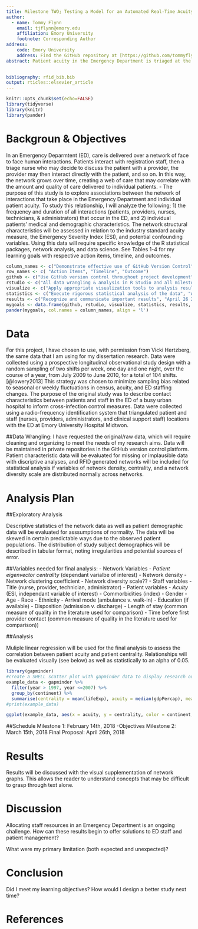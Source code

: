 ```yaml
---
title: Milestone TWO; Testing a Model for an Automated Real-Time Acuity Monitoring System in the Emergency Department
author:  
  - name: Tommy Flynn
    email: tjflynn@emory.edu
    affiliation: Emory University
    footnote: Corresponding Author
address:
    code: Emory University
    address: Find the GitHub repository at [https://github.com/tommyflynn/Project-Milestone-1.git](https://github.com/tommyflynn/Project-Milestone-1.git)
abstract: Patient acuity in the Emergency Department is triaged at the beginning of the care process using the Emergency Severity Index (ESI). Although the ESI is widely used and accepted as the most valid predictor of ED resource consumption in US hospital EDs, its predictive power has limitations that can negatively impact patient flow and safety. An objective measurement of individual resource consumption, taken in the context of all ED care, would allow nurses and administrators to make better decisions with staffing and assignemnts. The question remains, can patient acuity be continuously measured with an objective scale based? I hypothesize that patient acuity in the context of direct interactions. The purpose of this project is to determine if patient acuity in the ED is correlated to patient eigenvector centrality in the network of all face to face ED interactions. A strong correlation between network position and acuity is expected, and a change in network position will likely represent a change in patient condition, something the ESI is not capable of. 
  

bibliography: rfid_bib.bib
output: rticles::elsevier_article
---
```

```r
knitr::opts_chunk$set(echo=FALSE)
library(tidyverse)
library(knitr)
library(pander)

```


Backgroun & Objectives
======================

In an Emergency Deparmtent (ED), care is delivered over a network of face to face human interactions. Patients interact with registration staff, then a triage nurse who may decide to discuss the patient with a provider, the provider may then interact directly with the patient, and so on. In this way, the network grows over time, creating a web of care that may correlate with the amount and quality of care delivered to individual patients. 
- The purpose of this study is to explore associations between the network of interactions that take place in the Emergency Department and individual patient acuity. To study this relationship, I will analyze the following; 1) the frequency and duration of all interactions (patients, providers, nurses, technicians, & administrators) that occur in the ED, and 2) individual patients' medical and demographic characteristics. The network structural characteristics will be assessed in relation to the industry standard acuity measure, the Emergency Severity Index (ESI), and potential confounding variables. Using this data will require specific knowledge of the R statistical packages, network analysis, and data science. See Tables 1-4 for my learning goals with respective action items, timeline, and outcomes. 

```r
column_names <- c("Demonstrate effective use of GitHub Version Control", "Demonstrate working knowledge of R Studio & R Markdown", "Create useful visualizations of data", "Apply appropriate statistical methods", "Interpret and communicate results")
row_names <- c( "Action Items", "Timeline", "Outcome")
github <- c("Use GitHub version control throughout project development", "Ongoing", "Complete record of data management & analysis")
rstudio <- c("All data wrangling & analysis in R Studio and all milestones completed in R Markdown", "Ongoing", "Final Project, Presentation, and Website Completed in R Markdown")
visualize <- c("Apply appropriate visualization tools to analysis results", "April 26 2018", "Appropriate Tables and Graphs in final presentation and manuscript")
statistics <- c("Execute rigorous statistical analysis of the data", "Apeil 26 2018", "Statistical tests are appropriate to the data and research purpose and error is adequately minimized")
results <- c("Recognize and communicate important results", "April 26 2018", "Results discussed in the final project speak to the research question and bridge a gap in the literature")
mygoals <- data.frame(github, rstudio, visualize, statistics, results, row.names = row_names)
pander(mygoals, col.names = column_names, align = 'l')
```

Data
====
For this project, I have chosen to use, with permission from Vicki Hertzberg, the same data that I am using for my dissertation research. Data were collected using a prospective longitudinal observational study design with a random sampling of two shifts per week, one day and one night, over the course of a year, from July 2009 to June 2010, for a total of 104 shifts.[@lowery2013] This strategy was chosen to minimize sampling bias related to seasonal or weekly fluctuations in census, acuity, and ED staffing changes. The purpose of the original study was to describe contact characteristics between patients and staff in the ED of a busy urban hospital to inform cross-infection control measures. Data were collected using a radio-frequency identification system that triangulated patient and staff (nurses, providers, administrators, and clinical support staff) locations with the ED at Emory University Hospital Midtwon. 

##Data Wrangling:
I have requested the original/raw data, which will require cleaning and organizing to meet the needs of my research aims. Data will be maintained in private repositories in the GitHub version control platform. Patient characteristic data will be evaluated for missing or implausible data with discriptive analyses, and RFID generated networks will be included for statistical analysis if variables of network density, centrality, and a network diversity scale are distributed normally across networks. 

Analysis Plan
=============

##Exploratory Analysis

Descriptive statistics of the network data as well as patient demographic data will be evaluated for asssumptions of normality. The data will be skewed in certain predictable ways due to the observed patient populations. The distribution of study subject demographics will be described in tabular format, noting irregularities and potential sources of error.

##Variables needed for final analysis:
- Network Variables
  - *Patient eigenvector centrality* (dependant varialbe of interest)
  - Network density
  - Network clustering coefficient
  - Network diversity scale??
- Staff variables
  - Title (nurse, provider, technician, administrator)
- Patient variables
  - *Acuity* (ESI, independant variable of interest)
  - Commorbidities (index)
  - Gender
  - Age
  - Race
  - Ethnicity
  - Arrival mode (ambulance v. walk-in)
  - Education (if available)
  - Disposition (admission v. discharge)
  - Length of stay (common measure of quality in the literature used for comparison)
  - Time before first provider contact (common measure of quality in the literature used for comparison))
  
##Analysis

Muliple linear regression will be used for the final analysis to assess the correlation between patient acuity and patient centrality. Relationships will be evaluated visually (see below) as well as statistically to an alpha of 0.05.
```r
library(gapminder)
#create a SHELL scatter plot with gapminder data to display research output
example_data <- gapminder %>% 
  filter(year > 1997, year <=2007) %>% 
  group_by(continent) %>% 
  summarise(centrality = mean(lifeExp), acuity = median(gdpPercap), mean_pop = mean(pop))
#print(example_data)

ggplot(example_data, aes(x = acuity, y = centrality, color = continent, size = mean_pop)) + geom_point() + scale_x_log10() + scale_y_log10()
```

##Schedule
Milestone 1: February 14th, 2018
-Objectives 
Milestone 2: March 15th, 2018
Final Proposal: April 26th, 2018

Results
=======
Results will be discussed with the visual supplementation of network graphs. This allows the reader to understand concepts that may be difficult to grasp through text alone. 



Discussion
==========
Allocating staff resources in an Emergency Department is an ongoing challenge. How can these results begin to offer solutions to ED staff and patient management? 

What were my primary limitation (both expected and unexpected)?



Conclusion
==========
Did I meet my learning objectives? How would I design a better study next time? 




References {#references.unnumbered} 
==========




